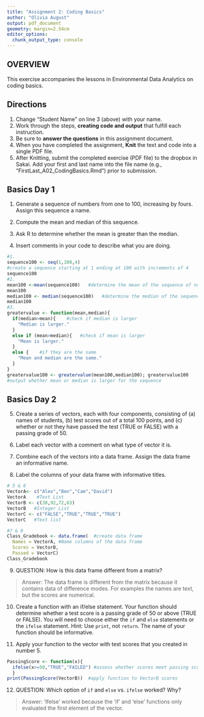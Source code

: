 ```yaml
---
title: "Assignment 2: Coding Basics"
author: "Olivia August"
output: pdf_document
geometry: margin=2.54cm
editor_options: 
  chunk_output_type: console
---
```


## OVERVIEW

This exercise accompanies the lessons in Environmental Data Analytics on coding basics. 

## Directions
1. Change "Student Name" on line 3 (above) with your name.
2. Work through the steps, **creating code and output** that fulfill each instruction.
3. Be sure to **answer the questions** in this assignment document.
4. When you have completed the assignment, **Knit** the text and code into a single PDF file.
5. After Knitting, submit the completed exercise (PDF file) to the dropbox in Sakai. Add your first and last name into the file name (e.g., "FirstLast_A02_CodingBasics.Rmd") prior to submission.



## Basics Day 1

1. Generate a sequence of numbers from one to 100, increasing by fours. Assign this sequence a name. 

2. Compute the mean and median of this sequence. 

3. Ask R to determine whether the mean is greater than the median. 

4. Insert comments in your code to describe what you are doing.

```r
#1. 
sequence100 <- seq(1,100,4)   
#create a sequence starting at 1 ending at 100 with increments of 4
sequence100
#2.
mean100 <-mean(sequence100)   #determine the mean of the sequence of numbers
mean100
median100 <- median(sequence100)   #determine the median of the sequence
median100
#3. 
greatervalue <- function(mean,median){
  if(median>mean){    #check if median is larger
    "Median is larger."
  }
  else if (mean>median){   #check if mean is larger
    "Mean is larger."
  }
  else {    #if they are the same
    "Mean and median are the same."  
  }
}
greatervalue100 <- greatervalue(mean100,median100); greatervalue100 
#output whether mean or median is larger for the sequence
```

## Basics Day 2

5. Create a series of vectors, each with four components, consisting of (a) names of students, (b) test scores out of a total 100 points, and (c) whether or not they have passed the test (TRUE or FALSE) with a passing grade of 50.

6. Label each vector with a comment on what type of vector it is.

7. Combine each of the vectors into a data frame. Assign the data frame an informative name.

8. Label the columns of your data frame with informative titles.

```r
# 5 & 6
VectorA<- c("Alex","Ben","Cam","David")
VectorA    #Text List
VectorB <- c(38,92,72,63)
VectorB   #Integer List
VectorC <- c("FALSE","TRUE","TRUE","TRUE")
VectorC   #Text list

#7 & 8
Class_Gradebook <- data.frame(  #create data frame
  Names = VectorA, #Name columns of the data frame
  Scores = VectorB,
  Passed = VectorC)
Class_Gradebook

```

9. QUESTION: How is this data frame different from a matrix?

> Answer: The data frame is different from the matrix because it contains data of difference modes. For examples the names are text, but the scores are numerical.

10. Create a function with an if/else statement. Your function should determine whether a test score is a passing grade of 50 or above (TRUE or FALSE). You will need to choose either the `if` and `else` statements or the `ifelse` statement. Hint: Use `print`, not `return`. The name of your function should be informative.

11. Apply your function to the vector with test scores that you created in number 5. 

```r
PassingScore <- function(x){
  ifelse(x>=50,"TRUE","FAILED") #assess whether scores meet passing score of 50
  }
print(PassingScore(VectorB))  #apply function to VectorB scores
```

12. QUESTION: Which option of `if` and `else` vs. `ifelse` worked? Why?

> Answer: 'Ifelse' worked because the 'if' and 'else' functions only evaluated the first element of the vector.
